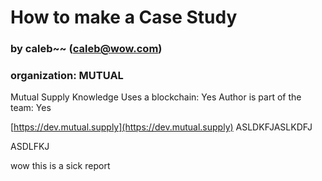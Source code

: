 
# How to make a Case Study
### by caleb~~ (caleb@wow.com)
### organization: MUTUAL

Mutual Supply
Knowledge
Uses a blockchain: Yes
Author is part of the team: Yes
  
[https://dev.mutual.supply](https://dev.mutual.supply)
ASLDKFJASLKDFJ

ASDLFKJ



wow this is a sick report


